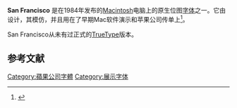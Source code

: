 {{for|[[Apple_Watch|Apple Watch]]、[[OS_X_El_Capitan|OS X El Capitan]]及[[iOS_9|iOS 9]]上的同名字体|San Francisco (2014年的字体)}}
{{Infobox font
| name = San Francisco
| image = San_Francisco.png
| style = [[计算机字体|展示]]
| date = 1983
| creator = {{tsl|en|Susan Kare}}
| foundry = [[苹果公司|苹果电脑公司]]
| sample = [[Image:San_Francisco_sample.png|220px]]
| arabic           =
| cyrillic         =
| devangari        =
| greek            =
| hebrew           =
| hindi            =
| ipa              =
| latin            = yes
|}}
'''San Francisco''' 是在1984年发布的[[Mac电脑|Macintosh]]电脑上的原生位图[[字体|字体]]之一。它由{{tsl|en|Susan Kare}}设计，其模仿{{tsl|en|Ransom note effect|勒索信字体}}，并且用在了早期Mac软件演示和苹果公司传单上<ref>{{Cite web |url=http://fontsinuse.com/typefaces/31774/san-francisco |title=San Francisco at Fonts In Use |accessdate=2014-12-13 |archive-date=2014-12-22 |archive-url=https://web.archive.org/web/20141222155631/http://fontsinuse.com/typefaces/31774/san-francisco |dead-url=no }}</ref>。

San Francisco从未有过正式的[[TrueType|TrueType]]版本。

== 参考文献 ==
{{reflist}}
{{Commons category|San Francisco (typeface)}}

[[Category:蘋果公司字體|Category:蘋果公司字體]]
[[Category:展示字体|Category:展示字体]]

{{Typ-stub}}
